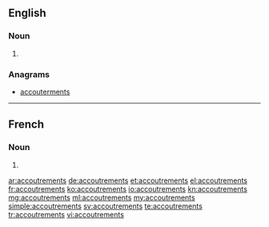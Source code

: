 ==English==

===Noun===
{{head|en|noun plural form}}

# {{context|more common in the plural|lang=en}} {{plural of|accoutrement|lang=en}}

===Anagrams===
* [[accouterments#English|accouterments]]

----

==French==

===Noun===
{{head|fr|noun plural form\|g=m}}

# {{plural of|accoutrement|lang=fr}}

[[ar:accoutrements]]
[[de:accoutrements]]
[[et:accoutrements]]
[[el:accoutrements]]
[[fr:accoutrements]]
[[ko:accoutrements]]
[[io:accoutrements]]
[[kn:accoutrements]]
[[mg:accoutrements]]
[[ml:accoutrements]]
[[my:accoutrements]]
[[simple:accoutrements]]
[[sv:accoutrements]]
[[te:accoutrements]]
[[tr:accoutrements]]
[[vi:accoutrements]]